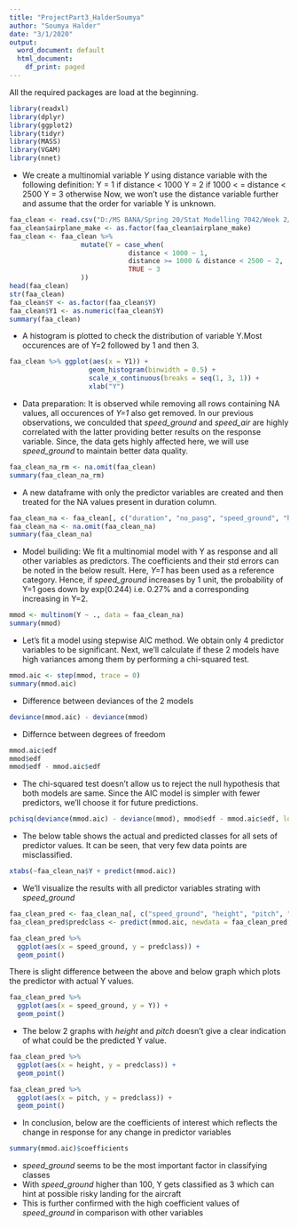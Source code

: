 ```yaml
---
title: "ProjectPart3_HalderSoumya"
author: "Soumya Halder"
date: "3/1/2020"
output:
  word_document: default
  html_document:
    df_print: paged
---
```


All the required packages are load at the beginning.

```r
library(readxl)
library(dplyr)
library(ggplot2)
library(tidyr)
library(MASS)
library(VGAM)
library(nnet)
```


* We create a multinomial variable *Y* using distance variable with the following definition:
Y = 1 if distance < 1000
Y = 2 if 1000 < = distance < 2500
Y = 3 otherwise
Now, we won't use the distance variable further and assume that the order for variable Y is unknown.

```r
faa_clean <- read.csv("D:/MS BANA/Spring 20/Stat Modelling 7042/Week 2/faa_clean.csv")
faa_clean$airplane_make <- as.factor(faa_clean$airplane_make)
faa_clean <- faa_clean %>%
                  mutate(Y = case_when(
                              distance < 1000 ~ 1,
                              distance >= 1000 & distance < 2500 ~ 2,
                              TRUE ~ 3
                  ))
head(faa_clean)
str(faa_clean)
faa_clean$Y <- as.factor(faa_clean$Y)
faa_clean$Y1 <- as.numeric(faa_clean$Y)
summary(faa_clean)
```


* A histogram is plotted to check the distribution of variable Y.Most occurences are of Y=2 followed by 1 and then 3.

```r
faa_clean %>% ggplot(aes(x = Y1)) +
                    geom_histogram(binwidth = 0.5) +
                    scale_x_continuous(breaks = seq(1, 3, 1)) +
                    xlab("Y")
```


* Data preparation: It is observed while removing all rows containing NA values, all occurences of *Y=1* also get removed. In our previous observations, we conculded that *speed_ground* and *speed_air* are highly correlated with the latter providing better results on the response variable. Since, the data gets highly affected here, we will use *speed_ground* to maintain better data quality.

```r
faa_clean_na_rm <- na.omit(faa_clean)
summary(faa_clean_na_rm)
```


* A new dataframe with only the predictor variables are created and then treated for the NA values present in duration column.

```r
faa_clean_na <- faa_clean[, c("duration", "no_pasg", "speed_ground", "height", "pitch", "airplane_make", "Y")]
faa_clean_na <- na.omit(faa_clean_na)
summary(faa_clean_na)
```

* Model builiding: We fit a multinomial model with Y as response and all other variables as predictors. The coefficients and their std errors can be noted in the below result. Here, *Y=1* has been used as a reference category. Hence, if *speed_ground* increases by 1 unit, the probability of Y=1 goes down by exp(0.244) i.e. 0.27% and a corresponding increasing in Y=2. 
```r
mmod <- multinom(Y ~ ., data = faa_clean_na)
summary(mmod)
```

* Let's fit a model using stepwise AIC method. We obtain only 4 predictor variables to be significant. Next, we'll calculate if these 2 models have high variances among them by performing a chi-squared test.
```r
mmod.aic <- step(mmod, trace = 0)
summary(mmod.aic)
```

* Difference between deviances of the 2 models
```r
deviance(mmod.aic) - deviance(mmod)
```

* Differnce between degrees of freedom
```r
mmod.aic$edf
mmod$edf
mmod$edf - mmod.aic$edf
```


* The chi-squared test doesn't allow us to reject the null hypothesis that both models are same. Since the AIC model is simpler with fewer predictors, we'll choose it for future predictions.

```r
pchisq(deviance(mmod.aic) - deviance(mmod), mmod$edf - mmod.aic$edf, lower = F)
```


* The below table shows the actual and predicted classes for all sets of predictor values. It can be seen, that very few data points are misclassified.

```r
xtabs(~faa_clean_na$Y + predict(mmod.aic))
```


* We'll visualize the results with all predictor variables strating with *speed_ground*
```r

faa_clean_pred <- faa_clean_na[, c("speed_ground", "height", "pitch", "airplane_make", "Y")]
faa_clean_pred$predclass <- predict(mmod.aic, newdata = faa_clean_pred, type = "class")

faa_clean_pred %>% 
  ggplot(aes(x = speed_ground, y = predclass)) +
  geom_point()
```

There is slight difference between the above and below graph which plots the predictor with actual Y values.
```r
faa_clean_pred %>% 
  ggplot(aes(x = speed_ground, y = Y)) +
  geom_point()
```


* The below 2 graphs with *height* and *pitch* doesn't give a clear indication of what could be the predicted Y value.

```r
faa_clean_pred %>% 
  ggplot(aes(x = height, y = predclass)) +
  geom_point()

faa_clean_pred %>% 
  ggplot(aes(x = pitch, y = predclass)) +
  geom_point()
```

* In conclusion, below are the coefficients of interest which reflects the change in response for any change in predictor variables
```r
summary(mmod.aic)$coefficients
```
* *speed_ground* seems to be the most important factor in classifying classes
* With *speed_ground* higher than 100, Y gets classified as 3 which can hint at possible risky landing for the aircraft
* This is further confirmed with the high coefficient values of *speed_ground* in comparison with other variables
